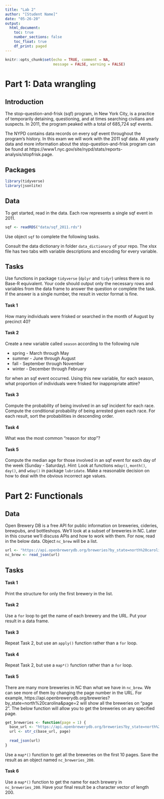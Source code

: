 ```yaml
---
title: "Lab 2"
author: "[Student Name]"
date: "05-26-20"
output: 
  html_document:
    toc: true
    number_sections: false
    toc_float: true
    df_print: paged
---
```


```r
knitr::opts_chunk$set(echo = TRUE, comment = NA, 
                      message = FALSE, warning = FALSE)
```

# Part 1: Data wrangling

## Introduction

The stop-question-and-frisk (sqf) program, in New York City, is a practice of 
temporarily detaining, questioning, and at times searching civilians and 
suspects. In 2011, the program peaked with a total of 685,724 sqf events.

The NYPD contains data records on every sqf event throughout the program's
history. In this exam we will work with the 2011 sqf data. 
All yearly data and more information about the stop-question-and-frisk 
program can be found at 
https://www1.nyc.gov/site/nypd/stats/reports-analysis/stopfrisk.page.

## Packages

```r
library(tidyverse)
library(jsonlite)
```

## Data

To get started, read in the data. Each row represents a single sqf event in 
2011.

```r
sqf <- readRDS("data/sqf_2011.rds")
```

Use object `sqf` to complete the following tasks.

Consult the data dictionary in folder `data_dictionary` of your repo. 
The xlsx file has two tabs with variable descriptions and encoding for every 
variable.

## Tasks

Use functions in package `tidyverse` (`dplyr` and `tidyr`) unless there is 
no Base-R equivalent. Your code should output only the necessary rows and 
variables from the data frame to answer the question or complete the task. 
If the answer is a single number, the result in vector format is fine.

#### Task 1

How many individuals were frisked or searched in the month of August
by precinct 40?

#### Task 2

Create a new variable called `season` according to the following rule

  + spring - March through May
  + summer - June through August
  + fall   - September through November
  + winter - December through February
      
for when an sqf event occurred. Using this new variable, for each season,
what proportion of individuals were frisked for inappropriate attire?

#### Task 3
   
Compute the probability of being involved in an sqf incident for each
race. Compute the conditional probability of being arrested given each
race. For each result, sort the probabilities in descending order.
   
#### Task 4   
   
What was the most common "reason for stop"?

#### Task 5

Compute the median age for those involved in an sqf event for each day of the
week (Sunday - Saturday). *Hint:* Look at functions `mday()`, `month()`,
`day()`, and `wday()` in package `lubridate`. Make a reasonable decision on
how to deal with the obvious incorrect age values.
   
# Part 2: Functionals

## Data

Open Brewery DB is a free API for public information on breweries, cideries, 
brewpubs, and bottleshops. We'll look at a subset of breweries in NC. Later
in this course we'll discuss APIs and how to work with them. For now, read in
the below data. Object `nc_brew` will be a list.

```r
url <- "https://api.openbrewerydb.org/breweries?by_state=north%20carolina&page=1"
nc_brew <- read_json(url)
```

## Tasks

#### Task 1

Print the structure for only the first brewery in the list.

#### Task 2

Use a `for` loop to get the name of each brewery and the URL. Put your result
in a data frame.

#### Task 3

Repeat Task 2, but use an `apply()` function rather than a `for` loop.

#### Task 4

Repeat Task 2, but use a `map*()` function rather than a `for` loop.

#### Task 5

There are many more breweries in NC than what we have in `nc_brew`. We can see
more of them by changing the page number in the URL. For example,
https://api.openbrewerydb.org/breweries?by_state=north%20carolina&page=2 will
show all the breweries on "page 2". The below function will allow you to
get the breweries on any specified page.

```r
get_breweries <- function(page = 1) {
  base_url <- "https://api.openbrewerydb.org/breweries?by_state=north%20carolina&page="
  url <- str_c(base_url, page)
  
  read_json(url)
}
```

Use a `map*()` function to get all the breweries on the first 10 pages. Save the
result as an object named `nc_breweries_200`.

#### Task 6

Use a `map*()` function to get the name for each brewery in `nc_breweries_200`.
Have your final result be a character vector of length 200.
